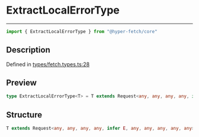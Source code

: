 

# ExtractLocalErrorType

<div class="api-docs__separator" data-reactroot="">

---

</div><div class="api-docs__import" data-reactroot="">

```ts
import { ExtractLocalErrorType } from "@hyper-fetch/core"
```

</div><div class="api-docs__section">

## Description

</div><div class="api-docs__description"><span class="api-docs__do-not-parse">



</span></div><p class="api-docs__definition">

Defined in [types/fetch.types.ts:28](https://github.com/BetterTyped/hyper-fetch/blob/c3e2c45/packages/core/src/types/fetch.types.ts#L28)

</p><div class="api-docs__section">

## Preview

</div><div class="api-docs__preview type single">

```ts
type ExtractLocalErrorType<T> = T extends Request<any, any, any, any, infer  E, any, any, any, any, any> ? E : never;
```

</div><div class="api-docs__section">

## Structure

</div><div class="api-docs__returns">

```ts
T extends Request<any, any, any, any, infer E, any, any, any, any, any> ? E : never
```

</div>